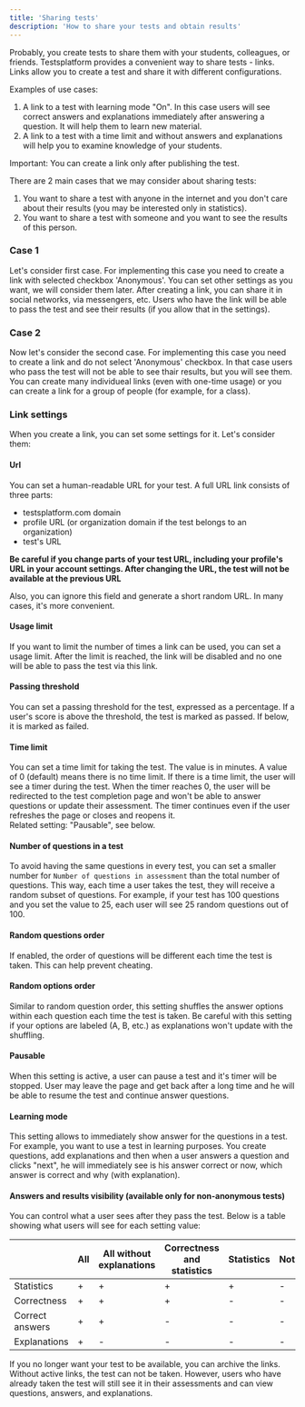 ```yaml
---
title: 'Sharing tests'
description: 'How to share your tests and obtain results'
---
```


Probably, you create tests to share them with your students, colleagues, or friends. Testsplatform provides a convenient way to share tests - links. Links allow you to create a test and share it with different configurations.

Examples of use cases:
1. A link to a test with learning mode "On". In this case users will see correct answers and explanations immediately after answering a question. It will help them to learn new material.
2. A link to a test with a time limit and without answers and explanations will help you to examine knowledge of your students.

Important: You can create a link only after publishing the test.

There are 2 main cases that we may consider about sharing tests:
1. You want to share a test with anyone in the internet and you don't care about their results (you may be interested only in statistics).
2. You want to share a test with someone and you want to see the results of this person.

### Case 1
Let's consider first case. For implementing this case you need to create a link with selected checkbox 'Anonymous'.
You can set other settings as you want, we will consider them later. After creating a link, you can share it in social networks, via messengers, etc. Users who have the link will be able to pass the test and see their results (if you allow that in the settings).

### Case 2
Now let's consider the second case. For implementing this case you need to create a link and do not select 'Anonymous' checkbox. In that case users who pass the test will not be able to see thair results, but you will see them. You can create many individueal links (even with one-time usage) or you can create a link for a group of people (for example, for a class).


### Link settings
When you create a link, you can set some settings for it. Let's consider them:

#### Url
You can set a human-readable URL for your test. A full URL link consists of three parts:
 - testsplatform.com domain
 - profile URL (or organization domain if the test belongs to an organization)
 - test's URL

**Be careful if you change parts of your test URL, including your profile's URL in your account settings. After changing the URL, the test will not be available at the previous URL**

Also, you can ignore this field and generate a short random URL. In many cases, it's more convenient.

#### Usage limit
If you want to limit the number of times a link can be used, you can set a usage limit. After the limit is reached, the link will be disabled and no one will be able to pass the test via this link.

#### Passing threshold
You can set a passing threshold for the test, expressed as a percentage. If a user's score is above the threshold, the test is marked as passed. If below, it is marked as failed.

#### Time limit
You can set a time limit for taking the test. The value is in minutes. A value of 0 (default) means there is no time limit. 
If there is a time limit, the user will see a timer during the test. When the timer reaches 0, the user will be redirected to the test completion page
and won't be able to answer questions or update their assessment. The timer continues even if the user refreshes the page or closes and reopens it.  
Related setting: "Pausable", see below.

#### Number of questions in a test
To avoid having the same questions in every test, you can set a smaller number for `Number of questions in assessment` than the total number of questions.
This way, each time a user takes the test, they will receive a random subset of questions. For example, if your test has 100 questions and you set the value to 25,
each user will see 25 random questions out of 100.

#### Random questions order
If enabled, the order of questions will be different each time the test is taken. This can help prevent cheating.
​
#### Random options order
Similar to random question order, this setting shuffles the answer options within each question each time the test is taken.
Be careful with this setting if your options are labeled (A, B, etc.) as explanations won't update with the shuffling.

#### Pausable
When this setting is active, a user can pause a test and it's timer will be stopped. User may leave the page and get back after a long time and he will
be able to resume the test and continue answer questions.

#### Learning mode
This setting allows to immediately show answer for the questions in a test. For example, you want to use a test in learning purposes.
You create questions, add explanations and then when a user answers a question and clicks "next", he will immediately see is his answer correct or now, which answer
is correct and why (with explanation).

#### Answers and results visibility (available only for non-anonymous tests)
You can control what a user sees after they pass the test. Below is a table showing what users will see for each setting value:

|                 | All   | All without explanations | Correctness and statistics | Statistics | Nothing |
| ---             | ---   |           ---            |             ---            |     ---    |    ---  |
| Statistics      |  +    |             +            |               +            |      +     |    -    |
| Correctness     |  +    |             +            |               +            |      -     |    -    |
| Correct answers |  +    |             +            |               -            |      -     |    -    |
| Explanations    |  +    |             -            |               -            |      -     |    -    |


If you no longer want your test to be available, you can archive the links. Without active links, the test can not be taken. However, users who have already taken the test will still see it in their assessments and can view questions, answers, and explanations.
